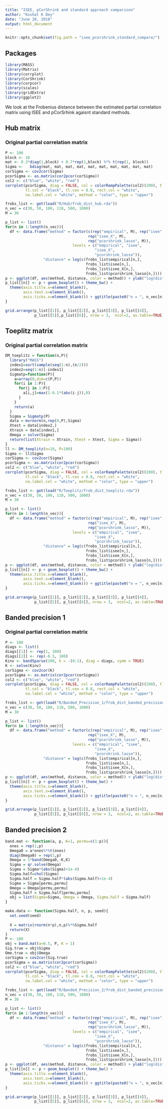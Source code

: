 ```yaml
---
title: "ISEE, pCorShrink and standard approach comparison"
author: "Kushal K Dey"
date: "June 28, 2018"
output: html_document
---
```


```r
knitr::opts_chunk$set(fig.path = "isee_pcorshrink_standard_compare/")
```

## Packages

```r
library(MASS) 
library(Matrix)
library(corrplot)
library(CorShrink)
library(corpcor)
library(scales)
library(gridExtra)
library(ggplot2)
```


We look at the Frobenius distance between the estimated partial correlation matrix using
ISEE and pCorSrhink agaisnt standard methods. 

## Hub matrix

### Original partial correlation matrix

```r
P <- 100
block <- 10
mat <- 0.3*diag(1,block) + 0.7*rep(1,block) %*% t(rep(1, block))
Sigma <-   bdiag(mat, mat, mat, mat, mat, mat, mat, mat, mat, mat)
corSigma <- cov2cor(Sigma)
pcorSigma <- as.matrix(cor2pcor(corSigma))
col2 <- c("blue", "white", "red")
corrplot(pcorSigma, diag = FALSE, col = colorRampPalette(col2)(200), tl.pos = "td", 
         tl.col = "black", tl.cex = 0.8, rect.col = "white", 
         na.label.col = "white", method = "color", type = "upper")
```


```r
frobs_list <- get(load("R/Hub/frob_dist_hub.rda"))
n_vec = c(30, 50, 100, 110, 500, 1000)
M = 30

p_list <- list()
for(n in 1:length(n_vec)){
  df <- data.frame("method" = factor(c(rep("empirical", M), rep("isee", M), 
                                     rep("isee_X", M), 
                                     rep("pcorshrink_lasso", M)), 
                              levels = c("empirical", "isee",
                                        "isee_X",
                                        "pcorshrink_lasso")),
                 "distance" = log(c(frobs_list$empirical[n,],
                                    frobs_list$isee[n,],
                                    frobs_list$isee_X[n,],
                                    frobs_list$pcorshrink_lasso[n,])))
p <- ggplot(df, aes(method, distance, color = method)) + ylab("log(distance)")
p_list[[n]] <- p + geom_boxplot() + theme_bw() +
  theme(axis.title.x=element_blank(),
        axis.text.x=element_blank(),
        axis.ticks.x=element_blank()) + ggtitle(paste0("n = ", n_vec[n], " p = ", 100)) +scale_y_continuous(breaks= pretty_breaks())
}

```

```r
grid.arrange(p_list[[1]], p_list[[2]], p_list[[3]], p_list[[4]],
             p_list[[5]],p_list[[6]], nrow = 3,  ncol=2, as.table=TRUE)
```


## Toeplitz matrix



### Original partial correlation matrix

```r
DM_toeplitz = function(n,P){
  library("MASS")
  index1=sort(sample(seq(1:n),(n/2)))
  index2=seq(1:n)[-index1]
  Sigmatp=function(P){
    a=array(0,dim=c(P,P))
    for(i in 1:P){
      for(j in 1:P){
        a[i,j]=max(1-0.1*(abs(i-j)),0)
      }
    }
    return(a)
  }
  Sigma = Sigmatp(P)
  data = mvrnorm(n,rep(0,P),Sigma)
  Xtest = data[index2,]
  Xtrain = data[index1,]
  Omega = solve(Sigma)
  return(list(Xtrain = Xtrain, Xtest = Xtest, Sigma = Sigma))
}
ll <- DM_toeplitz(n=10, P=100)
Sigma <- ll$Sigma
corSigma <- cov2cor(Sigma)
pcorSigma <- as.matrix(cor2pcor(corSigma))
col2 <- c("blue", "white", "red")
corrplot(pcorSigma, diag = FALSE, col = colorRampPalette(col2)(200), tl.pos = "td", 
         tl.col = "black", tl.cex = 0.8, rect.col = "white", 
         na.label.col = "white", method = "color", type = "upper")
```


```r
frobs_list <- get(load("R/Toeplitz/frob_dist_toeplitz.rda"))
n_vec = c(30, 50, 100, 110, 500, 1000)
M = 30

p_list <- list()
for(n in 1:length(n_vec)){
  df <- data.frame("method" = factor(c(rep("empirical", M), rep("isee", M), 
                                     rep("isee_X", M), 
                                     rep("pcorshrink_lasso", M)), 
                              levels = c("empirical", "isee",
                                        "isee_X",
                                        "pcorshrink_lasso")),
                 "distance" = log(c(frobs_list$empirical[n,],
                                    frobs_list$isee[n,],
                                    frobs_list$isee_X[n,],
                                    frobs_list$pcorshrink_lasso[n,])))
p <- ggplot(df, aes(method, distance, color = method)) + ylab("log(distance)")
p_list[[n]] <- p + geom_boxplot() + theme_bw() +
  theme(axis.title.x=element_blank(),
        axis.text.x=element_blank(),
        axis.ticks.x=element_blank()) + ggtitle(paste0("n = ", n_vec[n], " p = ", 100)) +scale_y_continuous(breaks= pretty_breaks())
}

```

```r
grid.arrange(p_list[[1]], p_list[[2]], p_list[[3]], p_list[[4]],
             p_list[[5]], p_list[[6]], nrow = 3,  ncol=2, as.table=TRUE)
```



## Banded precision 1

### Original partial correlation matrix

```r
P <- 100
diags <- list()
diags[[1]] <- rep(1, 100)
diags[[2]] <- rep(-0.5, 100)
Kinv <- bandSparse(100, k = -(0:1), diag = diags, symm = TRUE)
K <- solve(Kinv)
corSigma <- cov2cor(K)
pcorSigma <- as.matrix(cor2pcor(corSigma))
col2 <- c("blue", "white", "red")
corrplot(pcorSigma, diag = FALSE, col = colorRampPalette(col2)(200), tl.pos = "td", 
         tl.col = "black", tl.cex = 0.8, rect.col = "white", 
         na.label.col = "white", method = "color", type = "upper")
```

```r
frobs_list <- get(load("R/Banded_Precision_1/frob_dist_banded_precision.rda"))
n_vec = c(30, 50, 100, 110, 500, 1000)
M = 30

p_list <- list()
for(n in 1:length(n_vec)){
  df <- data.frame("method" = factor(c(rep("empirical", M), rep("isee", M), 
                                     rep("isee_X", M), 
                                     rep("pcorshrink_lasso", M)), 
                              levels = c("empirical", "isee",
                                        "isee_X",
                                        "pcorshrink_lasso")),
                 "distance" = log(c(frobs_list$empirical[n,],
                                    frobs_list$isee[n,],
                                    frobs_list$isee_X[n,],
                                    frobs_list$pcorshrink_lasso[n,])))
p <- ggplot(df, aes(method, distance, color = method)) + ylab("log(distance)")
p_list[[n]] <- p + geom_boxplot() + theme_bw() +
  theme(axis.title.x=element_blank(),
        axis.text.x=element_blank(),
        axis.ticks.x=element_blank()) + ggtitle(paste0("n = ", n_vec[n], " p = ", 100)) +scale_y_continuous(breaks= pretty_breaks())
}

```

```r
grid.arrange(p_list[[1]], p_list[[2]], p_list[[3]], p_list[[4]],
             p_list[[5]], p_list[[6]], nrow = 3,  ncol=2, as.table=TRUE)
```

## Banded precision 2

```r
band.mat <- function(a, p, K=1, permu=c(1:p)){
  ones = rep(1,p)
  Omega0 = a*ones%*%t(ones)
  diag(Omega0) = rep(1,p)
  Omega = 1*band(Omega0,-K,K)
  Sigma = qr.solve(Omega)
  Sigma = Sigma*(abs(Sigma)>1e-4)
  Sigma.half=chol(Sigma)
  Sigma.half = Sigma.half*(abs(Sigma.half)>1e-4)
  Sigma = Sigma[permu,permu]
  Omega = Omega[permu,permu]
  Sigma.half = Sigma.half[permu,permu]
  obj = list(Sigma=Sigma, Omega = Omega, Sigma.half = Sigma.half)
}

make.data <- function(Sigma.half, n, p, seed){
  set.seed(seed)  
  
  X = matrix(rnorm(n*p),n,p)%*%Sigma.half
  return(X)
}
P <- 100
obj = band.mat(a=0.5, P, K = 1)
Sig.true = obj$Sigma
Ome.true = obj$Omega
corSigma = cov2cor(Sig.true)
pcorSigma = as.matrix(cor2pcor(corSigma))
col2 <- c("blue", "white", "red")
corrplot(pcorSigma, diag = FALSE, col = colorRampPalette(col2)(200), tl.pos = "td", 
         tl.col = "black", tl.cex = 0.8, rect.col = "white", 
         na.label.col = "white", method = "color", type = "upper")
```

```r
frobs_list <- get(load("R/Banded_Precision_2/frob_dist_banded_precision_2.rda"))
n_vec = c(30, 50, 100, 110, 500, 1000)
M = 30

p_list <- list()
for(n in 1:length(n_vec)){
  df <- data.frame("method" = factor(c(rep("empirical", M), rep("isee", M), 
                                     rep("isee_X", M), 
                                     rep("pcorshrink_lasso", M)), 
                              levels = c("empirical", "isee",
                                        "isee_X",
                                        "pcorshrink_lasso")),
                 "distance" = log(c(frobs_list$empirical[n,],
                                    frobs_list$isee[n,],
                                    frobs_list$isee_X[n,],
                                    frobs_list$pcorshrink_lasso[n,])))
p <- ggplot(df, aes(method, distance, color = method)) + ylab("log(distance)")
p_list[[n]] <- p + geom_boxplot() + theme_bw() +
  theme(axis.title.x=element_blank(),
        axis.text.x=element_blank(),
        axis.ticks.x=element_blank()) + ggtitle(paste0("n = ", n_vec[n], " p = ", 100)) +scale_y_continuous(breaks= pretty_breaks())
}

```

```r
grid.arrange(p_list[[1]], p_list[[2]], p_list[[3]], p_list[[4]],
             p_list[[5]], p_list[[6]], nrow = 3,  ncol=2, as.table=TRUE)
```
